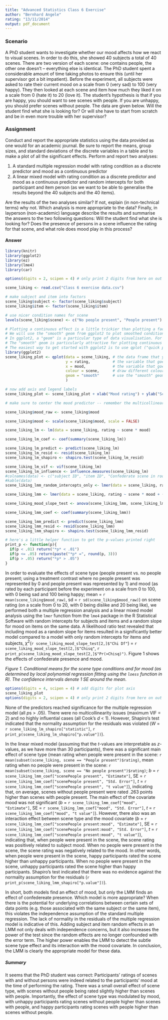 ```yaml
---
title: "Advanced Statistics Class 6 Exercise"
author: "Bernhard Angele"
rating: "13/11/2014"
output: pdf_document
---
```


### Scenario
A PhD student wants to investigate whether our mood affects how we react to visual scenes. In order to do this, she showed 40 subjects a total of 40 scenes. There are two version of each scene: one contains people, the other one doesn't -- everything else is identical. The PhD student spent a considerable amount of time taking photos to ensure this (until her supervisor got a bit impatient). Before the experiment, all subjects were asked to rate their current mood on a scale from 0 (very sad) to 100 (very happy). They then looked at each scene and item how much they liked it on a scale from 0 (hate it) to 20 (love it). The student's hypothesis is that if you are happy, you should want to see scenes with people. If you are unhappy, you should prefer scenes without people. The data are given below. Will the student find what she is looking for? Or will she have to start from scratch and be in even more trouble with her supervisor?

### Assignment
Conduct and report the appropriate statistics using the data provided as one would for an academic journal. Be sure to report the means, group sizes, and standard deviations of the discrete variables in a table and to make a plot of all the significant effects. 
Perform and report two analyses: 

1. A standard multiple regression model with rating condition as a discrete predictor and mood as a continuous predictor
2. A linear mixed model with rating condition as a discrete predictor and mood as a continuous predictor and random intercepts for both 
participant and item person (as we want to be able to generalise the results beyond the 40 subjects and the 40 items).

Are the results of the two analyses similar? If not, explain (in non-technical terms) why not. Which analysis is more appropriate to the data?
Finally, in layperson (non-academic) language describe the results and summarise the answers to the two following questions: Will the student find what she is looking for? Does the presence of persons in a scene influence the rating for that scene, and what role does mood play in this process?

#### Answer

```r
library(knitr)
library(ggplot2)
library(ez)
library(lme4)
library(car)

options(digits = 2, scipen = 4) # only print 2 digits from here on out

scene_liking <- read.csv("Class 6 exercise data.csv")

# make subject and item into factors
scene_liking$subject <- factor(scene_liking$subject)
scene_liking$item <- factor(scene_liking$item)

# use nicer condition names for scene
levels(scene_liking$scene) <- c("No people present", "People present")

# Plotting a continuous effect is a little trickier than plotting a factorial design
# We will use the "smooth" geom from ggplot2 to plot smoothed conditional means for each value of mood and for each scene type.
# In ggplot2, a "geom" is a particular type of data visualisation. For example, there are geoms for scatterplots ("point"), line graphs ("line"), barplots ("bar"), and many more.
# The "smooth" geom is particularly attractive for plotting continuous factors since it includes a smoothed estimate of the standard error
# The easiest way to get started with ggplot2 is to use qplot ("quick plot")
library(ggplot2)
scene_liking_plot <- qplot(data = scene_liking, # the data frame that you want to use
                           y = rating,          # the variable that goes on the y axis
                           x = mood,            # the variable that goes on the x axis
                           colour = scene,      # draw different colour lines for the levels of this factor
                           geom = "smooth"      # use the "smooth" geom to draw this plot
                           )

# now add axis and legend labels
scene_liking_plot <- scene_liking_plot + xlab("Mood rating") + ylab("Scene Rating") + labs(colour = "Scene type")

# make sure to center the mood predictor -- remember the multicollinearity issues we ran into!:

scene_liking$mood_raw <- scene_liking$mood

scene_liking$mood <- scale(scene_liking$mood, scale = FALSE)

scene_liking_lm <- lm(data = scene_liking, rating ~ scene * mood) 

scene_liking_lm_coef <- coef(summary(scene_liking_lm))

scene_liking_lm_predict <- predict(scene_liking_lm)
scene_liking_lm_resid <- resid(scene_liking_lm)
scene_liking_lm_shapiro <- shapiro.test(scene_liking_lm_resid)

scene_liking_lm_vif <- vif(scene_liking_lm)
scene_liking_lm_influence <- influence.measures(scene_liking_lm)
#colnames(data) <- c("subject ID", "item ID", "Confederate scene in room", "mood", "rating probability rating")
#kable(data)
scene_liking_lmm_random_intercepts_only <- lmer(data = scene_liking, rating ~ scene * mood + (1|subject) + (1|item)) 

scene_liking_lmm <- lmer(data = scene_liking, rating ~ scene * mood + (1|subject) + (mood|item)) 

scene_liking_mood_slope_test <- anova(scene_liking_lmm, scene_liking_lmm_random_intercepts_only)

scene_liking_lmm_coef <- coef(summary(scene_liking_lmm))

scene_liking_lmm_predict <- predict(scene_liking_lmm)
scene_liking_lmm_resid <- resid(scene_liking_lmm)
scene_liking_lmm_shapiro <- shapiro.test(scene_liking_lmm_resid)

# here's a little helper function to get the p-values printed right
print_p <- function(p){
  if(p < .01) return("*p* < .01")
  if(p <= .05) return(paste("*p* =", round(p, 3)))
  if(p > .05) return("*p* > .05")
}
```

In order to evaluate the effects of scene type (people present vs. no people present; using a treatment contrast where no people present was represented by 0 and people present was represented by 1) and mood (as rated by each participant before the experiment on a scale from 0 to 100, with 0 being sad and 100 being happy; mean = `r mean(scene_liking$mood_raw)`, sd = `r sd(scene_liking$mood_raw)`) on scene rating (on a scale from 0 to 20, with 0 being dislike and 20 being like), we performed both a multiple regression analysis and a linear mixed model analysis using the `lmer` function from the `lme4` package in the R Statistical Software with random intercepts for subjects and items and a random slope for mood on items on the same data. A likelihood ratio test revealed that including mood as a random slope for items resulted in a significantly better model compared to a model with only random intercepts for items and subjects, $\chi^2$(`r scene_liking_mood_slope_test[2,]$"Chi Df"`) =  `r scene_liking_mood_slope_test[2,]$"Chisq"`, `r print_p(scene_liking_mood_slope_test[2,]$"Pr(>Chisq)")`. Figure 1 shows the effects of confederate presence and mood.

\pagebreak

*Figure 1. Conditional means for the scene type conditions and for mood (as determined by local polynomial regression fitting using the `loess` function in R). The confidence intervals denote 1 SE around the mean.*
```r
options(digits = 4, scipen = 4) # add digits for plot axis
scene_liking_plot
options(digits = 2, scipen = 4) # only print 2 digits from here on out
```

None of the predictors reached significance for the multiple regression model (all *p*s > .05). There were no multicollinearity issues (maximum VIF = 2) and no highly influential cases (all Cook's *d* < 1). However, Shapiro's test indicated that the normality assumption for the residuals was violated (*W* = `r scene_liking_lm_shapiro["statistic"]`, `r print_p(scene_liking_lm_shapiro["p.value"])`).

In the linear mixed model (assuming that the *t*-values are interpretable as *z*-values, as we have more than 30 participants), there was a significant main effect of scene type (mean rating when people were present in the scene: `r mean(subset(scene_liking, scene == "People present")$rating)`, mean rating when no people were present in the scene: `r mean(subset(scene_liking, scene == "No people present")$rating)`; *b* = `r scene_liking_lmm_coef["scenePeople present", "Estimate"]`, SE = `r scene_liking_lmm_coef["scenePeople present", "Std. Error"]`, *t* = `r scene_liking_lmm_coef["scenePeople present", "t value"]`), indicating that, on average, scenes without people present were rated .263 points higher than scenes with people present. The main effect of the covariate mood was not significant (*b* = `r scene_liking_lmm_coef["mood", "Estimate"]`, SE = `r scene_liking_lmm_coef["mood", "Std. Error"]`, *t* = `r scene_liking_lmm_coef["mood", "t value"]`). However, there also was an interaction effect between scene type and the mood covariate (*b* = `r scene_liking_lmm_coef["scenePeople present:mood", "Estimate"]`, SE = `r scene_liking_lmm_coef["scenePeople present:mood", "Std. Error"]`, *t* = `r scene_liking_lmm_coef["scenePeople present:mood", "t value"]`), indicating that, when people were present in the scene, the scene rating was positively related to subject mood. When no people were present in the scene, the scene rating was negatively related to the mood. In other words, when people were present in the scene, happy participants rated the scene higher than unhappy participants. When no people were present in the scene, unhappy participants rated the scene higher than happy participants. Shapiro's test indicated that there was no evidence against the normality assumption for the residuals (`r print_p(scene_liking_lmm_shapiro["p.value"])`).

In short, both models find an effect of mood, but only the LMM finds an effect of confedereate presence. Which model is more appropriate? When there is the potential for underlying correlations between certain sets of data points (e.g. those associated with the same subject or the same item), this violates the independence assumption of the standard multiple regression. The lack of normality in the residuals of the multiple regression model is indicative of this. Adding subject and item random effects in an LMM not only deals with independence concerns, but it also increases the power of the test since the random effects are no longer confounded with the error term. The higher power enables the LMM to detect the subtle scene type effect and its interaction with the mood covariate. In conclusion, the LMM is clearly the appropriate model for these data.

##### Summary
It seems that the PhD student was correct: Participants' ratings of scenes with and without persons were indeed related to the participants' mood at the time of performing the rating. There was a small overall effect of scene type, with scenes without people being rated slightly higher than scenes with people. Importantly, the effect of scene type was modulated by mood, with unhappy participants rating scenes without people higher than scenes with people, and happy participants rating scenes with people higher than scenes without people.